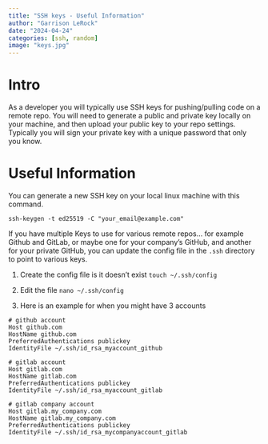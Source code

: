 ---
title: "SSH keys - Useful Information"
author: "Garrison LeRock"
date: "2024-04-24"
categories: [ssh, random]
image: "keys.jpg"
---
# Intro
As a developer you will typically use SSH keys for pushing/pulling code on a remote repo.
You will need to generate a public and private key locally on your machine, and then upload your public key to your repo settings.
Typically you will sign your private key with a unique password that only you know. 



# Useful Information
You can generate a new SSH key on your local linux machine with this command.

`ssh-keygen -t ed25519 -C "your_email@example.com"`


If you have multiple Keys to use for various remote repos... for example Github and GitLab, or maybe one for your company's GitHub, and another for your private GitHub, you 
can update the config file in the `.ssh` directory to point to various keys. 

1. Create the config file is it doesn't exist
`touch ~/.ssh/config`

2. Edit the file
`nano ~/.ssh/config`

3. Here is an example for when you might have 3 accounts
```
# github account
Host github.com
HostName github.com
PreferredAuthentications publickey
IdentityFile ~/.ssh/id_rsa_myaccount_github

# gitlab account
Host gitlab.com
HostName gitlab.com
PreferredAuthentications publickey
IdentityFile ~/.ssh/id_rsa_myaccount_gitlab

# gitlab company account
Host gitlab.my_company.com
HostName gitlab.my_company.com
PreferredAuthentications publickey
IdentityFile ~/.ssh/id_rsa_mycompanyaccount_gitlab
```